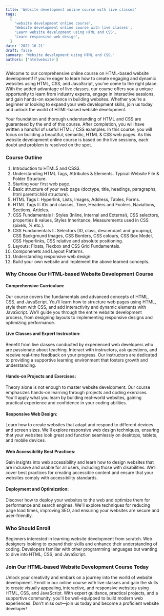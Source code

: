 ```yaml
---
title: 'Website development online course with live classes'
tags:
  [
    'website development online course',
    'Website development online course with live classes',
    'Learn website development using HTML and CSS',
    'Learn responsive web design',
  ]
date: '2022-10-21'
draft: false
summary: 'Website development using HTML and CSS.'
authors: ['htmlwebsite']
---
```


Welcome to our comprehensive online course on HTML-based website development! If you're eager to learn how to create engaging and dynamic websites using HTML, CSS, and JavaScript, you've come to the right place. With the added advantage of live classes, our course offers you a unique opportunity to learn from industry experts, engage in interactive sessions, and gain hands-on experience in building websites. Whether you're a beginner or looking to expand your web development skills, join us today and unlock the world of HTML-based website development.

Your foundation and thorough understanding of HTML and CSS are guaranteed by the end of this course.
After completion, you will have written a handful of useful HTML / CSS examples.
In this course, you will focus on building a beautiful, semantic, HTML & CSS web pages.
As this website development online course is based on the live sessions, each doubt and problem
is resolved on the spot.

### Course Outline

1. Introduction to HTML5 and CSS3.
2. Understanding HTML Tags, Attributes & Elements. Typical Website File & Folder Structure.
3. Starting your first web page.
4. Basic structure of your web page (doctype, title, headings, paragraphs, html parent/child structure).
5. HTML Tags I: Hyperlink, Lists, Images, Address, Tables, Forms.
6. HTML Tags II: IDs and classes, Time, Headers and Footers, Naviations, Sections, Articles.
7. CSS Fundamentals I: Styles (Inline, Internal and External), CSS selectors, properties & values, Styles Inheritance, Measurements used in CSS (pixels, % etc.).
8. CSS Fundamentals II: Selectors (ID, class, descendant and grouping), CSS Background Images, CSS Borders, CSS colours, CSS Box Model, CSS Hyperlinks, CSS relative and absolute positioning.
9. Layouts: Floats, Flexbox and CSS Grid Fundamentals.
10. Componenets and Layout Patterns.
11. Understanding responsive web design.
12. Build your own website and implement the above learned concepts.

### Why Choose Our HTML-based Website Development Course

#### Comprehensive Curriculum:

Our course covers the fundamentals and advanced concepts of HTML, CSS, and JavaScript. You'll learn how to structure web pages using HTML, style them with CSS, and add interactivity and dynamic elements with JavaScript. We'll guide you through the entire website development process, from designing layouts to implementing responsive designs and optimizing performance.

#### Live Classes and Expert Instruction:

Benefit from live classes conducted by experienced web developers who are passionate about teaching. Interact with instructors, ask questions, and receive real-time feedback on your progress. Our instructors are dedicated to providing a supportive learning environment that fosters growth and understanding.

#### Hands-on Projects and Exercises:

Theory alone is not enough to master website development. Our course emphasizes hands-on learning through projects and coding exercises. You'll apply what you learn by building real-world websites, gaining practical experience and confidence in your coding abilities.

#### Responsive Web Design:

Learn how to create websites that adapt and respond to different devices and screen sizes. We'll explore responsive web design techniques, ensuring that your websites look great and function seamlessly on desktops, tablets, and mobile devices.

#### Web Accessibility Best Practices:

Gain insights into web accessibility and learn how to design websites that are inclusive and usable for all users, including those with disabilities. We'll cover best practices for creating accessible content and ensure that your websites comply with accessibility standards.

#### Deployment and Optimization:

Discover how to deploy your websites to the web and optimize them for performance and search engines. We'll explore techniques for reducing page load times, improving SEO, and ensuring your websites are secure and user-friendly.

### Who Should Enroll

Beginners interested in learning website development from scratch.
Web designers looking to expand their skills and enhance their understanding of coding.
Developers familiar with other programming languages but wanting to dive into HTML, CSS, and JavaScript.

### Join Our HTML-based Website Development Course Today

Unlock your creativity and embark on a journey into the world of website development. Enroll in our online course with live classes and gain the skills to create visually appealing, interactive, and responsive websites using HTML, CSS, and JavaScript. With expert guidance, practical projects, and a supportive community, you'll be well-equipped to build modern web experiences. Don't miss out—join us today and become a proficient website developer!
